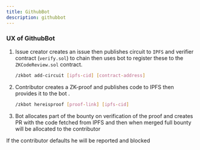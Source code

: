 ```yaml
---
title: GithubBot
description: githubbot
---
```

### UX of GithubBot


<Steps>

1. Issue creator creates an issue then publishes circuit to `IPFS` and verifier contract (`verify.sol`) to chain then uses bot to register these to the `ZKCodeReview.sol` contract.

   ```bash
   /zkbot add-circuit [ipfs-cid] [contract-address]
   ```

2. Contributor creates a ZK-proof and publishes code to IPFS then provides it to the bot .

    ```bash
    /zkbot hereisproof [proof-link] [ipfs-cid]
    ```
3. Bot allocates part of the bounty on verification of the proof and creates PR with the code fetched from IPFS and then when merged full bounty will be allocated to the contributor
</Steps>

<Aside type="caution" title="Fail Safe Mechanism"> If the contributor defaults he will be reported and blocked</Aside>